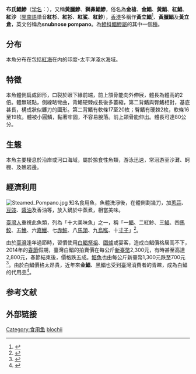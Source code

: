 {{Speciesbox
| status = LC
| status_system = iucn3.1
| image = Trachinotus blochii Praslin 2.JPG
| taxon = Trachinotus blochii
| authority =  [[Lacepède|Lacepède]],1801
| synonyms_ref={{r|FishBase}}
| synonyms = *''Trachinotus fuscus''<br /><small>Cuvier, 1832</small>
*''Caesiomorus blochii''<br /><small>Lacepède, 1801</small>
*''Trachynotus falcatus''<br /><small>Forsskål, 1775</small>
*''Trachinotus falcatus''<br /><small>Linnaeus, 1758</small>
*''Scomber falcatus''<br /><small>Forsskål, 1775</small>
}}
'''布氏鯧鰺'''（[[学名|学名]]：''{{lang|la|Trachinotus blochii}}''），又稱'''黃臘鰺'''、'''獅鼻鯧鰺'''，俗名為'''金槍'''、'''金鯧'''、'''黃鯧'''、'''紅鯧'''、'''紅沙'''（[[閩南語|閩南語]]諧音'''紅杉'''、'''紅衫'''、'''紅鯊'''、'''紅魦'''），[[香港|香港]]多稱作'''黃立鯧'''<ref>{{cite web |title=本地優質黃立鯧 |url=https://www.fmo.org.hk/detail?id=134&cid=19&path=13_24 |publisher=香港魚類統營處 |accessdate=2019-04-08 |archive-date=2021-06-15 |archive-url=https://web.archive.org/web/20210615161726/https://www.fmo.org.hk/detail?id=134&cid=19&path=13_24 |dead-url=no }}</ref>、'''黃臘鯧'''及'''黃立倉'''，英文俗稱為'''snubnose pompano'''。為[[鰺科|鰺科]][[鯧鰺屬|鯧鰺屬]]的其中一個[[種|種]]。

==分布==
本魚分布在包括[[紅海|紅海]]在内的印度-太平洋淺水海域。

==特徵==
本魚體側扁成卵形，口裂於眼下緣前端，前上頷骨能向外伸展，體長為體高的2倍。體無斑點，側線略彎曲，背鰭硬棘成長後多萎縮，第二背鰭與臀鰭相對，基底甚長，構成狀似鐮刀的圖形。第二背鰭有軟條17至20枚；臀鰭有硬棘2枚，軟條16至19枚。體被小圓鱗，黏著牢固，不容易脫落。前上頜骨能伸出。體長可達80公分。

==生態==
本魚主要棲息於沿岸或河口海域，屬於掠食性魚類，游泳迅速，常洄游至沙灘、蚵棚、及礁岩邊。

==經濟利用==
[[File:Steamed_Pompano.jpg|thumb]]
知名食用魚，魚體洗淨後，在體側劃幾刀，加[[蔥|蔥]][[蒜|蒜]]、[[豆豉|豆豉]]、[[醬油|醬油]]及香油等，放入鍋於中蒸煮，相當美味。

[[臺灣人|臺灣人]]重視此魚類，列為「十大美味魚」之一，稱「一[[午魚|鯃]]、二紅魦、三[[銀鯧|鯧]]、四[[馬鮫|馬鮫]]、五[[鮸|鮸]]、六[[嘉鱲魚|嘉鱲]]、七[[赤鯮|赤鯮]]、八[[日本馬頭魚|馬頭]]、九[[烏喉魚|烏喉]]、十[[黃姑魚|寸子]]」<ref>{{Cite web |url=https://opinion.cw.com.tw/blog/profile/194/article/7762 |title=在薩爾瓦多城遇見馬頭魚 |access-date=2019-02-24 |archive-date=2019-02-24 |archive-url=https://web.archive.org/web/20190224173635/https://opinion.cw.com.tw/blog/profile/194/article/7762 |dead-url=no }}</ref>。

由於[[臺灣|臺灣]]逢年過節時，習慣使用[[白鯧|白鯧]][[祭祖|祭祖]]、[[圍爐|圍爐]]或宴客，造成白鯧價格居高不下，2014年的[[春節|春節]]假期，臺灣白鯧的拍賣價在每公斤[[新臺幣|新臺幣]]2,300元，有時甚至高達2,800元，春節結束後，價格跌五成。[[鯃魚|鯃魚]]也由每公斤新臺幣1,300元跌至700元<ref>{{Cite web |url=https://www.youtube.com/watch?v=DiTcnwic5zI |title=農曆春節結束 白鯧魚價格跌5成－民視新聞 |access-date=2017-11-28 |archive-date=2019-07-01 |archive-url=https://web.archive.org/web/20190701195143/https://www.youtube.com/watch?v=DiTcnwic5zI |dead-url=no }}</ref>。由於白鯧價格太昂貴，近年來'''金鯧'''、[[黑鯧|黑鯧]]也受到臺灣消費者的青睞，成為白鯧的代用品<ref name="鯧魚">{{cite journal|1=|title=「鯧魚」種類這麼多，你最愛哪一種？|url=https://food.ltn.com.tw/article/8319|journal=|access-date=2019-02-24|archive-date=2019-02-25|archive-url=https://web.archive.org/web/20190225102956/https://food.ltn.com.tw/article/8319|dead-url=no}}</ref>。

==参考文献==
{{reflist|refs=
<ref name="FishBase">{{FishBase_species|genus=Trachinotus|species=blochii|year=2016|month=6}}</ref>
}}

==外部链接==
{{Commons category|Trachinotus blochii}}
{{维基物种|Trachinotus blochii}}

[[Category:食用鱼|Category:食用鱼]]
[[Category:鯧鰺屬|blochii]]